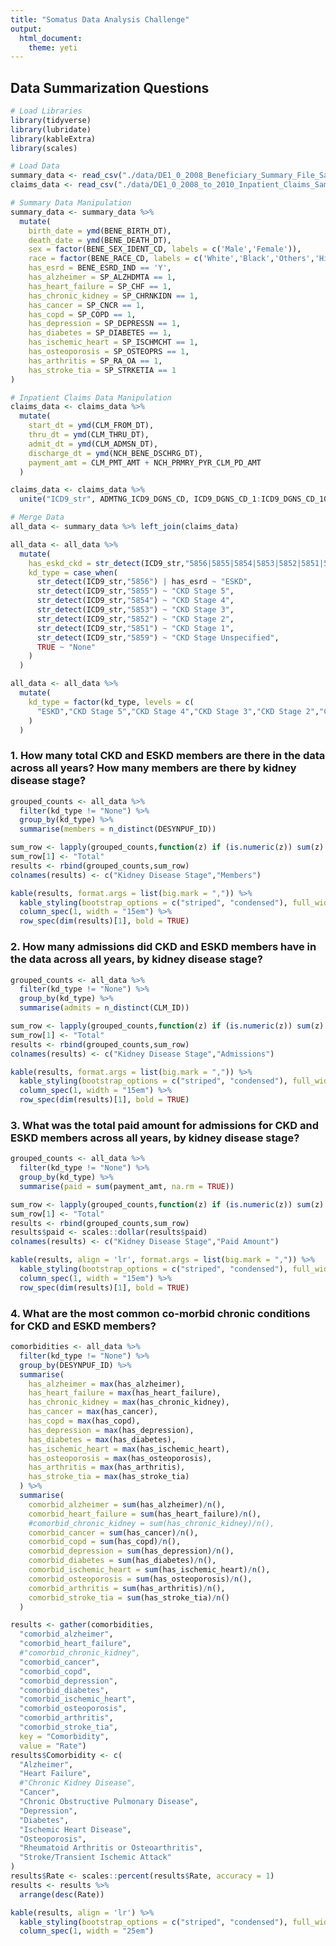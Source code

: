 ```yaml
---
title: "Somatus Data Analysis Challenge"
output:
  html_document:
    theme: yeti
---
```


## Data Summarization Questions

```r
# Load Libraries
library(tidyverse)
library(lubridate)
library(kableExtra)
library(scales)

# Load Data
summary_data <- read_csv("./data/DE1_0_2008_Beneficiary_Summary_File_Sample_1.csv")
claims_data <- read_csv("./data/DE1_0_2008_to_2010_Inpatient_Claims_Sample_1.csv")

# Summary Data Manipulation
summary_data <- summary_data %>% 
  mutate(
    birth_date = ymd(BENE_BIRTH_DT),
    death_date = ymd(BENE_DEATH_DT),
    sex = factor(BENE_SEX_IDENT_CD, labels = c('Male','Female')),
    race = factor(BENE_RACE_CD, labels = c('White','Black','Others','Hispanic')),
    has_esrd = BENE_ESRD_IND == 'Y',
    has_alzheimer = SP_ALZHDMTA == 1,
    has_heart_failure = SP_CHF == 1,
    has_chronic_kidney = SP_CHRNKIDN == 1,
    has_cancer = SP_CNCR == 1,
    has_copd = SP_COPD == 1,
    has_depression = SP_DEPRESSN == 1,
    has_diabetes = SP_DIABETES == 1,
    has_ischemic_heart = SP_ISCHMCHT == 1,
    has_osteoporosis = SP_OSTEOPRS == 1,
    has_arthritis = SP_RA_OA == 1,
    has_stroke_tia = SP_STRKETIA == 1
)

# Inpatient Claims Data Manipulation
claims_data <- claims_data %>% 
  mutate(
    start_dt = ymd(CLM_FROM_DT),
    thru_dt = ymd(CLM_THRU_DT),
    admit_dt = ymd(CLM_ADMSN_DT),
    discharge_dt = ymd(NCH_BENE_DSCHRG_DT),
    payment_amt = CLM_PMT_AMT + NCH_PRMRY_PYR_CLM_PD_AMT
  )

claims_data <- claims_data %>% 
  unite("ICD9_str", ADMTNG_ICD9_DGNS_CD, ICD9_DGNS_CD_1:ICD9_DGNS_CD_10, sep=",", remove=FALSE, na.rm=TRUE)

# Merge Data
all_data <- summary_data %>% left_join(claims_data)

all_data <- all_data %>% 
  mutate(
    has_eskd_ckd = str_detect(ICD9_str,"5856|5855|5854|5853|5852|5851|5859") | has_esrd,
    kd_type = case_when(
      str_detect(ICD9_str,"5856") | has_esrd ~ "ESKD",
      str_detect(ICD9_str,"5855") ~ "CKD Stage 5",
      str_detect(ICD9_str,"5854") ~ "CKD Stage 4",
      str_detect(ICD9_str,"5853") ~ "CKD Stage 3",
      str_detect(ICD9_str,"5852") ~ "CKD Stage 2",
      str_detect(ICD9_str,"5851") ~ "CKD Stage 1",
      str_detect(ICD9_str,"5859") ~ "CKD Stage Unspecified",
      TRUE ~ "None"
    )
  )

all_data <- all_data %>% 
  mutate(
    kd_type = factor(kd_type, levels = c(
      "ESKD","CKD Stage 5","CKD Stage 4","CKD Stage 3","CKD Stage 2","CKD Stage 1","CKD Stage Unspecified","None","Total")
    )
  )
```


### 1. How many total CKD and ESKD members are there in the data across all years?  How many members are there by kidney disease stage?

```r
grouped_counts <- all_data %>% 
  filter(kd_type != "None") %>% 
  group_by(kd_type) %>% 
  summarise(members = n_distinct(DESYNPUF_ID))

sum_row <- lapply(grouped_counts,function(z) if (is.numeric(z)) sum(z) else '')
sum_row[1] <- "Total"
results <- rbind(grouped_counts,sum_row)
colnames(results) <- c("Kidney Disease Stage","Members")

kable(results, format.args = list(big.mark = ",")) %>% 
  kable_styling(bootstrap_options = c("striped", "condensed"), full_width = FALSE, position = "left") %>% 
  column_spec(1, width = "15em") %>% 
  row_spec(dim(results)[1], bold = TRUE)
```

### 2. How many admissions did CKD and ESKD members have in the data across all years, by kidney disease stage?

```r
grouped_counts <- all_data %>% 
  filter(kd_type != "None") %>% 
  group_by(kd_type) %>% 
  summarise(admits = n_distinct(CLM_ID))

sum_row <- lapply(grouped_counts,function(z) if (is.numeric(z)) sum(z) else '')
sum_row[1] <- "Total"
results <- rbind(grouped_counts,sum_row)
colnames(results) <- c("Kidney Disease Stage","Admissions")

kable(results, format.args = list(big.mark = ",")) %>% 
  kable_styling(bootstrap_options = c("striped", "condensed"), full_width = FALSE, position = "left") %>% 
  column_spec(1, width = "15em") %>% 
  row_spec(dim(results)[1], bold = TRUE)
```

### 3. What was the total paid amount for admissions for CKD and ESKD members across all years, by kidney disease stage?

```r
grouped_counts <- all_data %>% 
  filter(kd_type != "None") %>% 
  group_by(kd_type) %>% 
  summarise(paid = sum(payment_amt, na.rm = TRUE))

sum_row <- lapply(grouped_counts,function(z) if (is.numeric(z)) sum(z) else '')
sum_row[1] <- "Total"
results <- rbind(grouped_counts,sum_row)
results$paid <- scales::dollar(results$paid)
colnames(results) <- c("Kidney Disease Stage","Paid Amount")

kable(results, align = 'lr', format.args = list(big.mark = ",")) %>% 
  kable_styling(bootstrap_options = c("striped", "condensed"), full_width = FALSE, position = "left") %>% 
  column_spec(1, width = "15em") %>% 
  row_spec(dim(results)[1], bold = TRUE)
```

### 4. What are the most common co-morbid chronic conditions for CKD and ESKD members?

```r
comorbidities <- all_data %>% 
  filter(kd_type != "None") %>% 
  group_by(DESYNPUF_ID) %>% 
  summarise(
    has_alzheimer = max(has_alzheimer),
    has_heart_failure = max(has_heart_failure),
    has_chronic_kidney = max(has_chronic_kidney),
    has_cancer = max(has_cancer),
    has_copd = max(has_copd),
    has_depression = max(has_depression),
    has_diabetes = max(has_diabetes),
    has_ischemic_heart = max(has_ischemic_heart),
    has_osteoporosis = max(has_osteoporosis),
    has_arthritis = max(has_arthritis),
    has_stroke_tia = max(has_stroke_tia)
  ) %>% 
  summarise(
    comorbid_alzheimer = sum(has_alzheimer)/n(),
    comorbid_heart_failure = sum(has_heart_failure)/n(),
    #comorbid_chronic_kidney = sum(has_chronic_kidney)/n(),
    comorbid_cancer = sum(has_cancer)/n(),
    comorbid_copd = sum(has_copd)/n(),
    comorbid_depression = sum(has_depression)/n(),
    comorbid_diabetes = sum(has_diabetes)/n(),
    comorbid_ischemic_heart = sum(has_ischemic_heart)/n(),
    comorbid_osteoporosis = sum(has_osteoporosis)/n(),
    comorbid_arthritis = sum(has_arthritis)/n(),
    comorbid_stroke_tia = sum(has_stroke_tia)/n()
  )

results <- gather(comorbidities,
  "comorbid_alzheimer",
  "comorbid_heart_failure",
  #"comorbid_chronic_kidney",
  "comorbid_cancer",
  "comorbid_copd",
  "comorbid_depression",
  "comorbid_diabetes",
  "comorbid_ischemic_heart",
  "comorbid_osteoporosis",
  "comorbid_arthritis",
  "comorbid_stroke_tia",
  key = "Comorbidity",
  value = "Rate") 
results$Comorbidity <- c(
  "Alzheimer",
  "Heart Failure",
  #"Chronic Kidney Disease",
  "Cancer",
  "Chronic Obstructive Pulmonary Disease",
  "Depression",
  "Diabetes",
  "Ischemic Heart Disease",
  "Osteoporosis",
  "Rheumatoid Arthritis or Osteoarthritis",
  "Stroke/Transient Ischemic Attack"
)
results$Rate <- scales::percent(results$Rate, accuracy = 1)
results <- results %>% 
  arrange(desc(Rate))

kable(results, align = 'lr') %>% 
  kable_styling(bootstrap_options = c("striped", "condensed"), full_width = FALSE, position = "left") %>% 
  column_spec(1, width = "25em")
```